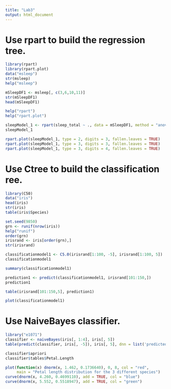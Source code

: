 ```yaml
---
title: "Lab3"
output: html_document
---
```


# Use rpart to build the regression tree.

```r
library(rpart)
library(rpart.plot)
data("msleep")
str(msleep)
help("msleep")
```

```r
mSleepDF1 <- msleep[, c(3,6,10,11)]
str(mSleepDF1)
head(mSleepDF1)
```

```r
help("rpart")
help("rpart.plot")
```

```r
sleepModel_1 <- rpart(sleep_total ~ ., data = mSleepDF1, method = "anova") 
sleepModel_1
```

```r
rpart.plot(sleepModel_1, type = 2, digits = 3, fallen.leaves = TRUE)
rpart.plot(sleepModel_1, type = 3, digits = 3, fallen.leaves = TRUE)
rpart.plot(sleepModel_1, type = 3, digits = 4, fallen.leaves = TRUE)

```

# Use Ctree to build the classification ree.

```r
library(C50)
data("iris")
head(iris)
str(iris)
table(iris$Species)
```

```r
set.seed(9850)
grn <- runif(nrow(iris))
help("runif")
order(grn)
irisrand <- iris[order(grn),]
str(irisrand)
```

```r
classificationmodel1 <- C5.0(irisrand[1:100, -5], irisrand[1:100, 5])
classificationmodel1
```

```r
summary(classificationmodel1)
```

```r
prediction1 <- predict(classificationmodel1, irisrand[101:150,])
prediction1
```

```r
table(irisrand[101:150,5], prediction1)
```

```r
plot(classificationmodel1)
```

# Use NaiveBayes classifier.

```r
library("e1071")
classifier <- naiveBayes(iris[, 1:4], iris[, 5])
table(predict(classifier, iris[, -5]), iris[, 5], dnn = list('predicted', 'actual'))
```

```r
classifier$apriori
classifier$tables$Petal.Length
```

```r
plot(function(x) dnorm(x, 1.462, 0.1736640), 0, 8, col = "red", 
     main = "Petal length distribution for the 3 different species")
curve(dnorm(x, 4.260, 0.4699110), add = TRUE, col = "blue")
curve(dnorm(x, 5.552, 0.5518947), add = TRUE, col = "green")
```




